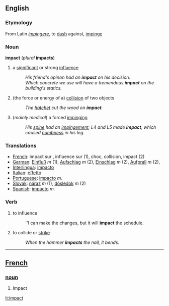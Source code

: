 ==English==
===Etymology===
From Latin ''[[impingere]]'', to [[dash]] against, [[impinge]]
===Noun===
'''impact''' (''plural'' '''impacts''')
# a [[significant]] or strong [[influence]]
#:''His friend's opinon had an '''impact''' on his decision.''
#:''Which concrete we use will have a tremendous '''impact''' on the building's statics.''
# (the force or energy of a) [[collision]] of two objects
#:''The [[hatchet]] cut the wood on '''impact'''.''
# (''mainly medical'') a forced [[impinge|impinging]]
#:''His [[spine]] had an [[impingement]]; L4 and L5 made '''impact''', which caused [[numbness]] in his leg.''
===Translations===
*[[French]]: impact sur , influence sur (1), choc, collision, impact (2)
*[[German]]: [[Einfluß]] ''m'' (1), [[Aufschlag]] ''m'' (2), [[Einschlag]] ''m'' (2), [[Aufprall]] ''m'' (2),
*[[Interlingua]]: [[impacto]] 
*[[Italian]]: [[effetto]] 
*[[Portuguese]]: [[impacto]] ''m''.
*[[Slovak]]: [[náraz]] ''m'' (1), [[dôsledok]] ''m'' (2)
*[[Spanish]]: [[impacto]] ''m''. 
===Verb===
#to influence
#:''I can make the changes, but it will '''impact''' the schedule.
#to collide or [[strike]]
#:''When the hammer '''impacts''' the nail, it bends.''

----

== [[French]] ==
=== [[noun]] ===
# Impact

[[it:impact]]